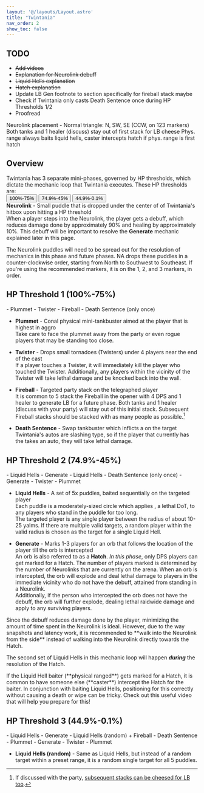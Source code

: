 ```yaml
---
layout: '@/layouts/Layout.astro'
title: "Twintania"
nav_order: 2
show_toc: false
---
```




## TODO
- ~~Add videos~~
- ~~Explanation for Neurolink debuff~~
- ~~Liquid Hells explanation~~
- ~~Hatch explanation~~
- Update LB Gen footnote to section specifically for fireball stack maybe
- Check if Twintania only casts Death Sentence once during HP Thresholds 1/2
- Proofread

<Notification title="tl;dr">
    Neurolink placement - Normal triangle: N, SW, SE (CCW, on 123 markers)  
    Both tanks and 1 healer (discuss) stay out of first stack for LB cheese  
    Phys. range always baits liquid hells, caster intercepts hatch if phys. range is first hatch
</Notification>

## Overview
Twintania has 3 separate mini-phases, governed by HP thresholds,
which dictate the mechanic loop that Twintania executes. These HP
thresholds are:  
<Button class="btn btn-primary-light" href="#h-hp-threshold-1-100-75">100%-75%</Button>
<Button class="btn btn-secondary-light" href="#h-hp-threshold-2-749-45">74.9%-45%</Button>
<Button class="btn btn-highlighter" href="#hp-threshold-3-449-01">44.9%-0.1%</Button>  
**Neurolink** - Small puddle that is dropped under the center of of Twintania's hitbox
upon hitting a HP threshold  
When a player steps into the Neurolink, the player gets
a <BuffDebuff name="Neurolink" img={neurolink} /> debuff, which reduces damage done by approximately 90% and
healing by approximately 10%. This debuff will be important to resolve the **Generate** mechanic
explained later in this page.  

<NASpecific>
The Neurolink puddles will need to be spread out for the resolution of mechanics in this phase and future phases.
NA drops these puddles in a counter-clockwise order, starting from North to Southwest to Southeast. If you're using
the recommended markers, it is on the 1, 2, and 3 markers, in order.
</NASpecific>

## HP Threshold 1 (100%-75%)
<Card title="Mechanic Loop">
    - Plummet  
    - Twister  
    - Fireball  
    - Death Sentence (only once)
</Card>

- **Plummet** - Conal physical mini-tankbuster aimed at the player that is highest in aggro  
Take care to face the plummet away from the party or even rogue players that may be standing too close.   
  
- **Twister** - Drops small tornadoes (Twisters) under 4 players near the end of the cast  
If a player touches a Twister, it will immediately kill the player who touched the Twister. Additionally,
any players within the vicinity of the Twister will take lethal damage and be knocked back into the wall.
  
- **Fireball** - Targeted party stack on the telegraphed player  
It is common to 5 stack the Fireball in the opener with 4 DPS and 1 healer to generate LB for a future phase. 
Both tanks and 1 healer (discuss with your party) will stay out of this initial stack. Subsequent Fireball stacks
should be stacked with as many people as possible.[^1]
  
- **Death Sentence** - Swap tankbuster which inflicts 
a <BuffDebuff name="Slashing Resistance Down II" img={slashing} /> on the target  
Twintania's autos are slashing type, so if the player that currently has 
the <BuffDebuff name="Slashing Resistance Down II" img={slashing} /> takes an auto, they will take lethal
damage.


## HP Threshold 2 (74.9%-45%)
<Card title="Mechanic Loop">
    - Liquid Hells  
    - Generate  
    - Liquid Hells  
    - Death Sentence (only once)  
    - Generate  
    - Twister
    - Plummet
</Card>

- **Liquid Hells** - A set of 5x puddles, baited sequentially on the targeted player  
Each puddle is a moderately-sized circle which applies <BuffDebuff name="Burns" img={burns} />, a lethal DoT,
to any players who stand in the puddle for too long.  
The targeted player is any single player between the radius of about 10-25 yalms. If there are multiple valid
targets, a random player within the valid radius is chosen as the target for a single Liquid Hell.

- **Generate** - Marks 1-3 players for an orb that follows the location of the player till the orb is intercepted  
An orb is also referred to as a **Hatch**. *In this phase*, only DPS players can get marked for a Hatch.
The number of players marked is determined by the number of Neurolinks that are currently on the arena.
When an orb is intercepted, the orb will explode and deal lethal damage to players in the immediate vicinity who
do not have the <BuffDebuff name="Neurolink" img={neurolink} /> debuff, attained from standing in a Neurolink.  
Additionally, if the person who intercepted the orb does not have the <BuffDebuff name="Neurolink" img={neurolink} /> 
debuff, the orb will further explode, dealing lethal raidwide damage and
apply <BuffDebuff name="Damage Down" img={damagedown} /> to any surviving players.
  
<Notification title="Resolving Hatches" type="notice">
    Since the <BuffDebuff name="Neurolink" img={neurolink} /> debuff reduces damage done by the player,
    minimizing the amount of time spent in the Neurolink is ideal. However, due to the way snapshots and latency
    work, it is recommended to **walk into the Neurolink from the side** instead of walking into the Neurolink
    directly towards the Hatch.
</Notification>
  
The second set of Liquid Hells in this mechanic loop will happen ***during*** the resolution of the Hatch. 

<NASpecific>
    If the Liquid Hell baiter (**physical ranged**) gets marked for a Hatch, it is common to have someone
    else (**caster**) intercept the Hatch for the baiter.  
    In conjunction with baiting Liquid Hells, positioning for this correctly without causing a death or wipe can be 
    tricky. Check out this useful video that will help you prepare for this!
    <YouTube id="9DDTla_pbL0" />
</NASpecific>


## HP Threshold 3 (44.9%-0.1%)
<Card title="Mechanic Loop">
    - Liquid Hells  
    - Generate  
    - Liquid Hells (random) + Fireball  
    - Death Sentence  
    - Plummet  
    - Generate  
    - Twister  
    - Plummet  
</Card>

- **Liquid Hells (random)** - Same as Liquid Hells, but instead of a random target within a preset range, it is
a random single target for all 5 puddles.  
  
  
[^1]: If discussed with the party, [subsequent stacks can be cheesed for LB too](https://ucob.guide/general/lbgen/).